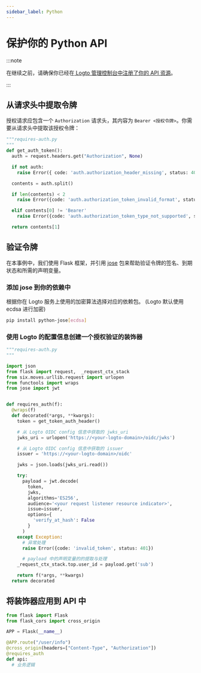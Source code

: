 ```yaml
---
sidebar_label: Python
---
```



# 保护你的 Python API

:::note

在继续之前，请确保你已经在[ Logto 管理控制台中注册了你的 API 资源](./README.mdx#register-the-api-resources-using-logto-admin-console)。

:::

## 从请求头中提取令牌

授权请求应包含一个 `Authorization` 请求头，其内容为 `Bearer <授权令牌>`。你需要从请求头中提取该授权令牌：

```python
"""requires-auth.py
"""
def get_auth_token():
  auth = request.headers.get("Authorization", None)

  if not auth:
    raise Error({ code: 'auth.authorization_header_missing', status: 401 })

  contents = auth.split()

  if len(contents) < 2
    raise Error({code: 'auth.authorization_token_invalid_format', status: 401})

  elif contents[0] != 'Bearer'
    raise Error({code: 'auth.authorization_token_type_not_supported', status: 401})

  return contents[1]

```

## 验证令牌

在本事例中，我们使用 Flask 框架，并引用 [jose](https://github.com/panva/jose) 包来帮助验证令牌的签名、到期状态和所需的声明变量。

### 添加 jose 到你的依赖中

根据你在 Logto 服务上使用的加密算法选择对应的依赖包。 (Logto 默认使用 ecdsa 进行加密)

```sh
pip install python-jose[ecdsa]
```

<RetrieveOidcConfiguration />

### 使用 Logto 的配置信息创建一个授权验证的装饰器

```python
"""requires-auth.py
"""

import json
from flask import request,  _request_ctx_stack
from six.moves.urllib.request import urlopen
from functools import wraps
from jose import jwt


def requires_auth(f):
  @wraps(f)
  def decorated(*args, **kwargs):
    token = get_token_auth_header()

    # 从 Logto OIDC config 信息中获取的 jwks_uri
    jwks_uri = urlopen('https://<your-logto-domain>/oidc/jwks')

    # 从 Logto OIDC config 信息中获取的 issuer
    issuer = 'https://<your-logto-domain>/oidc'

    jwks = json.loads(jwks_uri.read())

    try:
      payload = jwt.decode(
        token,
        jwks,
        algorithms='ES256',
        audience='<your request listener resource indicator>',
        issue=issuer,
        options={
          'verify_at_hash': False
        }
      )
    except Exception:
      # 异常处理
      raise Error({code: 'invalid_token', status: 401})

      # payload 中的声明变量的的提取与处理
    _request_ctx_stack.top.user_id = payload.get('sub')

    return f(*args, **kwargs)
  return decorated

```

## 将装饰器应用到 API 中

```python
from flask import Flask
from flask_cors import cross_origin

APP = Flask(__name__)

@APP.route("/user/info")
@cross_origin(headers=["Content-Type", "Authorization"])
@requires_auth
def api:
  # 业务逻辑

```
